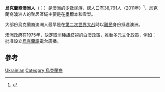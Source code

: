 '''烏克蘭裔澳洲人'''（{{lang-uk|Українська діаспора Австралії}}；{{lang-en|Ukrainian}}）是澳洲的[[少數民族|少數民族]]，總人口有38,791人（2011年）<ref name="Ukrainian Australians">{{cite web |url=http://www.immi.gov.au/media/publications/statistics/comm-summ/textversion/ukraine.htm |archiveurl=https://web.archive.org/web/20140116133105/http://www.immi.gov.au/media/publications/statistics/comm-summ/textversion/ukraine.htm |archivedate=2014-01-16 |title=Ukrainian Australians |author=Australian Government - Department of Immigration and Border Protection |accessdate=2014-01-15}}</ref>，烏克蘭裔澳洲人的聚居區域主要是在墨爾本和雪梨。

大部份烏克蘭裔澳洲人最早是在[[第二次世界大战|第二次世界大战]]時以[[難民|難民]]身份抵達澳洲。
 
澳洲政府在1975年，決定取消種族歧視的[[白澳政策|白澳政策]]，推動多元文化政策，例如：批准設立[[烏克蘭語|烏克蘭語]]電台廣播。  

==參考==
{{reflist}}

[[Category:澳大利亞族群|Ukrainian]]
[[Category:烏克蘭裔|Category:烏克蘭裔]]